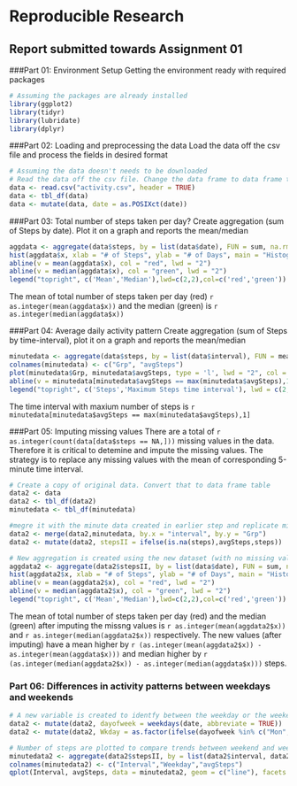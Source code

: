# Reproducible Research


## Report submitted towards Assignment 01

###Part 01: Environment Setup
Getting the environment ready with required packages
```r
# Assuming the packages are already installed
library(ggplot2)
library(tidyr)
library(lubridate)
library(dplyr)
```


###Part 02: Loading and preprocessing the data
Load the data off the csv file and process the fields in desired format
```r
# Assuming the data doesn't needs to be downloaded
# Read the data off the csv file. Change the data frame to data frame table and convert date to POSIXct
data <- read.csv("activity.csv", header = TRUE)
data <- tbl_df(data)
data <- mutate(data, date = as.POSIXct(date))
```

###Part 03: Total number of steps taken per day?
Create aggregation (sum of  Steps by date). Plot it on a graph and reports the mean/median
```r

aggdata <- aggregate(data$steps, by = list(data$date), FUN = sum, na.rm = TRUE)
hist(aggdata$x, xlab = "# of Steps", ylab = "# of Days", main = "Histogram # of Steps")
abline(v = mean(aggdata$x), col = "red", lwd = "2")
abline(v = median(aggdata$x), col = "green", lwd = "2")
legend("topright", c('Mean','Median'),lwd=c(2,2),col=c('red','green'))
```

The mean of total number of steps taken per day (red) `r as.integer(mean(aggdata$x))` and the median (green) is `r as.integer(median(aggdata$x))`


###Part 04: Average daily activity pattern
Create aggregation (sum of  Steps by time-interval), plot it on a graph and reports the mean/median
```r
minutedata <- aggregate(data$steps, by = list(data$interval), FUN = mean, na.rm = TRUE)
colnames(minutedata) <- c("Grp", "avgSteps")
plot(minutedata$Grp, minutedata$avgSteps, type = 'l', lwd = "2", col = 'blue', xlab = "Time-Interval (Minute) of the Day", ylab = "Average Steps", main = "Average Daily Activity Pattern")
abline(v = minutedata[minutedata$avgSteps == max(minutedata$avgSteps),1], col = "green", lwd = "2")
legend("topright", c('Steps','Maximum Steps time interval'), lwd = c(2,2), col = c('blue','green'))
```

The time interval with maxium number of steps is `r minutedata[minutedata$avgSteps == max(minutedata$avgSteps),1]`

###Part 05: Imputing missing values
There are a total of `r as.integer(count(data[data$steps == NA,]))` missing values in the data. Therefore it is critical to detemine and impute the missing values. The strategy is to replace any missing values with the mean of corresponding 5-minute time interval.

```r
# Create a copy of original data. Convert that to data frame table
data2 <- data
data2 <- tbl_df(data2)
minutedata <- tbl_df(minutedata)

#megre it with the minute data created in earlier step and replicate missing values with corresponsing interval average
data2 <- merge(data2,minutedata, by.x = "interval", by.y = "Grp")
data2 <- mutate(data2, stepsII = ifelse(is.na(steps),avgSteps,steps))

# New aggregation is created using the new dataset (with no missing values) by date and a graph is generated
aggdata2 <- aggregate(data2$stepsII, by = list(data$date), FUN = sum, na.rm = TRUE)
hist(aggdata2$x, xlab = "# of Steps", ylab = "# of Days", main = "Histogram # of Steps")
abline(v = mean(aggdata2$x), col = "red", lwd = "2")
abline(v = median(aggdata2$x), col = "green", lwd = "2")
legend("topright", c('Mean','Median'),lwd=c(2,2),col=c('red','green'))
```

The mean of total number of steps taken per day (red) and the median (green)  after imputing the missng values is `r as.integer(mean(aggdata2$x))`  and `r as.integer(median(aggdata2$x))` respectively. The new values (after imputing) have a mean higher by `r (as.integer(mean(aggdata2$x)) - as.integer(mean(aggdata$x)))` and median higher by `r (as.integer(median(aggdata2$x)) - as.integer(median(aggdata$x)))` steps.

### Part 06: Differences in activity patterns between weekdays and weekends
```r
# A new variable is created to identfy between the weekday or the weekend
data2 <- mutate(data2, dayofweek = weekdays(date, abbreviate = TRUE))
data2 <- mutate(data2, Wkday = as.factor(ifelse(dayofweek %in% c("Mon","Tue","Wed","Thu","Fri"), "weekday", "weekend")))

# Number of steps are plotted to compare trends between weekend and weekdays steps
minutedata2 <- aggregate(data2$stepsII, by = list(data2$interval, data2$Wkday), FUN = mean, na.rm = TRUE)
colnames(minutedata2) <- c("Interval","Weekday","avgSteps")
qplot(Interval, avgSteps, data = minutedata2, geom = c("line"), facets = Weekday~.)+ggtitle("Average Steps by 5 Minute time interval")+labs(x="Interval",y="Average Steps")

```